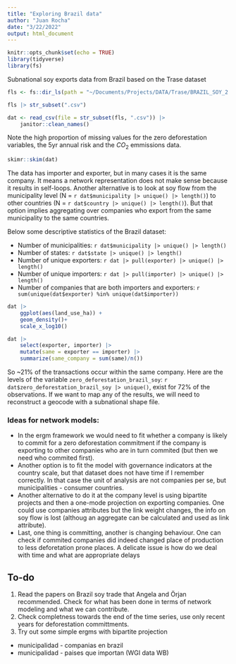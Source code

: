 ```yaml
---
title: "Exploring Brazil data"
author: "Juan Rocha"
date: "3/22/2022"
output: html_document
---
```


```r
knitr::opts_chunk$set(echo = TRUE)
library(tidyverse)
library(fs)
```

Subnational soy exports data from Brazil based on the Trase dataset
```r
fls <- fs::dir_ls(path = "~/Documents/Projects/DATA/Trase/BRAZIL_SOY_2.5.1_pc/")

fls |> str_subset(".csv")

dat <- read_csv(file = str_subset(fls, ".csv")) |> 
    janitor::clean_names()
```

Note the high proportion of missing values for the zero deforestation variables, the 5yr annual risk and the $CO_{2}$ emmissions data.

```r
skimr::skim(dat)
```

The data has importer and exporter, but in many cases it is the same company. It means a network representation does not make sense because it results in self-loops. Another alternative is to look at soy flow from the municipality level (N = `r dat$municipality |> unique() |> length()`) to other countries (N = `r dat$country |> unique() |> length()`). But that option implies aggregating over companies who export from the same municipality to the same countries.

Below some descriptive statistics of the Brazil dataset:

- Number of municipalities: `r dat$municipality |> unique() |> length()`
- Number of states: `r dat$state |> unique() |> length()`
- Number of unique exporters: `r dat |> pull(exporter) |> unique() |> length() `
- Number of unique importers: `r dat |> pull(importer) |> unique() |> length() `
- Number of companies that are both importers and exporters: `r sum(unique(dat$exporter) %in% unique(dat$importer))`

```r

dat |> 
    ggplot(aes(land_use_ha)) + 
    geom_density()+
    scale_x_log10()
```

```r
dat |> 
    select(exporter, importer) |> 
    mutate(same = exporter == importer) |> 
    summarize(same_company = sum(same)/n())
```

So ~21% of the transactions occur within the same company. Here are the levels of the variable `zero_deforestation_brazil_soy`: `r dat$zero_deforestation_brazil_soy |> unique()`, exist for 72% of the observations. If we want to map any of the results, we will need to reconstruct a geocode with a subnational shape file.

### Ideas for network models:

- In the ergm framework we would need to fit whether a company is likely to commit for a zero deforestation commitment if the company is exporting to other companies who are in turn commited (but then we need who commited first). 
- Another option is to fit the model with governance indicators at the country scale, but that dataset does not have time if I remember correctly. In that case the unit of analysis are not companies per se, but municipalities - consumer countries.
- Another alternative to do it at the company level is using bipartite projects and then a one-mode projection on exporting companies. One could use companies attributes but the link weight changes, the info on soy flow is lost (althoug an aggregate can be calculated and used as link attribute).
- Last, one thing is committing, another is changing behaviour. One can check if commited companies did indeed changed place of production to less deforetation prone places. A delicate issue is how do we deal with time and what are appropriate delays

## To-do

1. Read the papers on Brazil soy trade that Angela and Örjan recommended. Check for what has been done in terms of network modeling and what we can contribute.
2. Check completness towards the end of the time series, use only recent years for deforestation committments. 
3. Try out some simple ergms with bipartite projection
- municipalidad - companias en brazil
- municipalidad - paises que importan (WGI data WB)